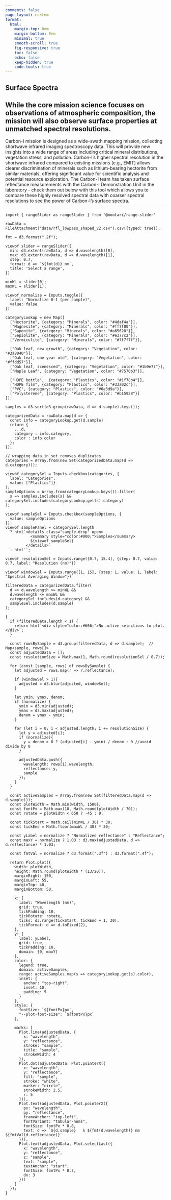 ```yaml
---
comments: false
page-layout: custom
format:
  html:
    margin-top: 0em
    margin-bottom: 0em
    minimal: true
    smooth-scroll: true
    fig-responsive: true
    toc: false
    echo: false
    keep-hidden: true
    code-tools: true
---
```


:::: {.hero-small .hero-gradient .hero-clouds}
::: {.container}
# **Surface Spectra**
:::
::::


::::: {.container}
:::: {.about .px-md-7 .py-3 style="border-bottom: 1px solid #C8C7C7;"} 
# While the core mission science focuses on observations of atmospheric composition, the mission will also observe surface properties at unmatched spectral resolutions.  

Carbon-I mission is designed as a wide-swath mapping mission, collecting shortwave infrared imaging spectroscopy data. This will provide new insights into a wide range of areas including critical mineral distributions, vegetation stress, and pollution. Carbon-I’s higher spectral resolution in the shortwave infrared compared to existing missions (e.g., EMIT) allows clearer discrimination of minerals such as lithium-bearing hectorite from similar materials, offering significant value for scientific analysis and potential resource exploration. The Carbon-I team has taken surface reflectance measurements with the Carbon-I Demonstration Unit in the laboratory - check them out below with this tool which allows you to compare these highly resolved spectral data with coarser spectral resolutions to see the power of Carbon-I's surface spectra.

:::: 
:::: {.plots .px-md-4 .py-3}
```ojs
import { rangeSlider as rangeSlider } from '@mootari/range-slider'
```

```ojs
rawData =  FileAttachment("data/rfl_lowpass_shaped_v2.csv").csv({typed: true});
```

::: {.grid .py-1 }
::: {.g-col-6}
```ojs

fmt = d3.format(".2f");

viewof slider = rangeSlider({
  min: d3.extent(rawData, d => d.wavelength)[0],
  max: d3.extent(rawData, d => d.wavelength)[1],
  step: 0.7,
  format: d => `${fmt(d)} nm`,
  title: 'Select a range',
})

minWL = slider[0];
maxWL = slider[1];
```
:::
::: {.g-col-4}
```ojs
viewof normalize = Inputs.toggle({
  label: "Normalize 0–1 (per sample)",
  value: false
})
```
:::

```ojs
categoryLookup = new Map([
  ["Hectorite", {category: "Minerals", color: "#4daf4a"}],  
  ["Magnesite", {category: "Minerals", color: "#ff7f00"}], 
  ["Saponite", {category: "Minerals", color: "#a65628"}], 
  ["Sepiolite", {category: "Minerals", color: "#e377c2"}], 
  ["Vermiculite", {category: "Minerals", color: "#7f7f7f"}],  

  ["Oak leaf, new growth", {category: "Vegetation", color: "#3a8040"}],  
  ["Oak leaf, one year old", {category: "Vegetation", color: "#ffdd57"}],
  ["Oak leaf, scenesced", {category: "Vegetation", color: "#1b9e77"}],
  ["Maple Leaf", {category: "Vegetation", color: "#7570b3"}],

  ["HDPE bottle",  {category: "Plastics", color: "#1f78b4"}], 
  ["HDPE film", {category: "Plastics", color: "#33a02c"}], 
  ["PVC", {category: "Plastics", color: "#6a3d9a"}],
  ["Polysterene", {category: "Plastics", color: "#b15928"}]   
]);
```

```ojs
samples = d3.sort(d3.group(rawData, d => d.sample).keys());

categorizedData = rawData.map(d => {
  const info = categoryLookup.get(d.sample)
  return {
    ...d,
    category : info.category,  
    color : info.color               
  };
});

// wrapping data in set removes duplicates
categories = Array.from(new Set(categorizedData.map(d => d.category)));
```

::: {.g-col-6}
```ojs
viewof categorySel = Inputs.checkbox(categories, {
  label: "Categories", 
  value: ["Plastics"]}
);
sampleOptions = Array.from(categoryLookup.keys()).filter(
  s => samples.includes(s) && categorySel.includes(categoryLookup.get(s).category)
);
```
:::
::: {.g-col-6}
```ojs
viewof sampleSel = Inputs.checkbox(sampleOptions, {
  value: sampleOptions 
});
viewof samplePanel = categorySel.length
  ? html`<details class="sample-drop" open>
           <summary style="color:#000;">Samples</summary>
           ${viewof sampleSel}
         </details>`
  : html``;
```
:::
::: {.g-col-6}
```ojs
viewof resolutionSel = Inputs.range([0.7, 15.4], {step: 0.7, value: 0.7, label: "Resolution (nm)"})
```
:::
::: {.g-col-6}
```ojs
viewof windowSel = Inputs.range([1, 15], {step: 1, value: 1, label: "Spectral Averaging Window"})
```
:::
:::
```ojs
filteredData = categorizedData.filter(
  d => d.wavelength >= minWL && 
  d.wavelength <= maxWL && 
  categorySel.includes(d.category) &&
  sampleSel.includes(d.sample)
);
```

```ojs
{
  if (filteredData.length < 1) {
    return html`<div style="color:#666;">No active selections to plot.</div>`;
  }

  const rowsBySample = d3.group(filteredData, d => d.sample);  // Map<sample, rows[]>
  const adjustedData = [];
  const resolutionSize = Math.max(1, Math.round(resolutionSel / 0.7)); 

  for (const [sample, rows] of rowsBySample) {
    let adjusted = rows.map(r => r.reflectance);

    if (windowSel > 1){
      adjusted = d3.blur(adjusted, windowSel);
    } 

    let ymin, ymax, denom;
    if (normalize) {
      ymin = d3.min(adjusted);
      ymax = d3.max(adjusted);
      denom = ymax - ymin; 
    }

    for (let i = 0; i < adjusted.length; i += resolutionSize) {
      let y = adjusted[i];
      if (normalize){
        y = denom > 0 ? (adjusted[i] - ymin) / denom : 0 //avoid divide by 0
      }
      
      adjustedData.push({
        wavelength: rows[i].wavelength,
        reflectance: y,
        sample
      });
    }
  }

  const activeSamples = Array.from(new Set(filteredData.map(d => d.sample)));
  const plotWidth = Math.min(width, 1500);
  const fontPx = Math.max(10, Math.round(plotWidth / 70));
  const rotate = plotWidth < 650 ? -45 : 0;

  const tickStart = Math.ceil(minWL / 30) * 30;
  const tickEnd = Math.floor(maxWL / 30) * 30;

  const yLabel = normalize ? "Normalized reflectance" : "Reflectance";
  const maxY = normalize ? 1.03 : d3.max(adjustedData, d => d.reflectance) * 1.03;

  const fmtVal = normalize ? d3.format(".3f") : d3.format(".4f");

  return Plot.plot({
    width: plotWidth,
    height: Math.round(plotWidth * (13/20)),
    marginRight: 150,
    marginLeft: 55,   
    marginTop: 40,   
    marginBottom: 50,

    x: {
      label: "Wavelength (nm)",
      grid: true,
      tickPadding: 10,
      tickRotate: rotate,
      ticks: d3.range(tickStart, tickEnd + 1, 30),
      tickFormat: d => d.toFixed(2),
    },
    y: {
      label: yLabel,
      grid: true,
      tickPadding: 10,
      domain: [0, maxY]
    },
    color: {
      legend: true,
      domain: activeSamples,
      range: activeSamples.map(s => categoryLookup.get(s).color),
      inset: { 
        anchor: "top-right", 
        inset: 10, 
        padding: 5 
      }
    },
    style: { 
      fontSize: `${fontPx}px`, 
      "--plot-font-size": `${fontPx}px` 
    },

    marks: [
      Plot.line(adjustedData, {
        x: "wavelength",
        y: "reflectance",
        stroke: "sample",
        title: "sample",
        strokeWidth: 4
      }),
      Plot.dot(adjustedData, Plot.pointerX({
        x: "wavelength",
        y: "reflectance",
        fill: "sample",
        stroke: "white",
        marker: "circle",
        strokeWidth: 2.5,
        r: 5
      })),
      Plot.text(adjustedData, Plot.pointerX({
        px: "wavelength",
        py: "reflectance",
        frameAnchor: "top-left",
        fontVariant: "tabular-nums",
        fontSize: fontPx * 0.8,
        text: d => `${d.sample}   λ ${fmt(d.wavelength)} nm    ${fmtVal(d.reflectance)}`
      })),
      Plot.text(adjustedData, Plot.selectLast({
        x: "wavelength",
        y: "reflectance",
        z: "sample",
        text: "sample",
        textAnchor: "start",
        fontSize: fontPx * 0.7,
        dx: 3
      }))
    ]
  });
}

```
::::
:::::

